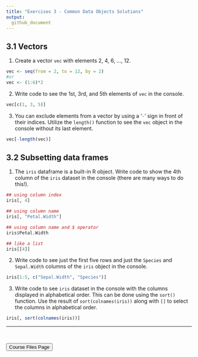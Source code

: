 ```yaml
---
title: "Exercises 3 - Common Data Objects Solutions"
output:
  github_document
---
```


## 3.1 Vectors

1) Create a vector `vec` with elements 2, 4, 6, ..., 12. 

```r
vec <- seq(from = 2, to = 12, by = 2)
#or
vec <- (1:6)*2
```

2) Write code to see the 1st, 3rd, and 5th elements of `vec` in the console.

```r
vec[c(1, 3, 5)]
```

3) You can exclude elements from a vector by using a '`-`' sign in front of their indices. Utilize the `length()` function to see the `vec` object in the console without its last element.

```r
vec[-length(vec)]
```

## 3.2 Subsetting data frames

1) The `iris` dataframe is a built-in R object.  Write code to show the 4th column of the `iris` dataset in the console (there are many ways to do this!).

```r
## using column index
iris[, 4]

## using column name
iris[, "Petal.Width"]

## using column name and $ operator
iris$Petal.Width

## like a list
iris[[4]]
```

2) Write code to see just the first five rows and just the `Species` and `Sepal.Width` columns of the `iris` object in the console.

```r
iris[1:5, c("Sepal.Width", "Species")]
```

3) Write code to see `iris` dataset in the console with the columns displayed in alphabetical order.  This can be done using the `sort()` function.  Use the result of `sort(colnames(iris))` along with `[]` to select the columns in alphabetical order.

```r
iris[, sort(colnames(iris))]
```

<hr>

<br>

<a href = "https://jbpost2.github.io/Basics-of-R-for-Data-Science-and-Statistics/CourseFiles.html"><button type="button">Course Files Page</button></a>
